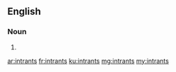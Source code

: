 ==English==

===Noun===
{{head|en}}

# {{plural of|intrant}}

[[ar:intrants]]
[[fr:intrants]]
[[ku:intrants]]
[[mg:intrants]]
[[my:intrants]]